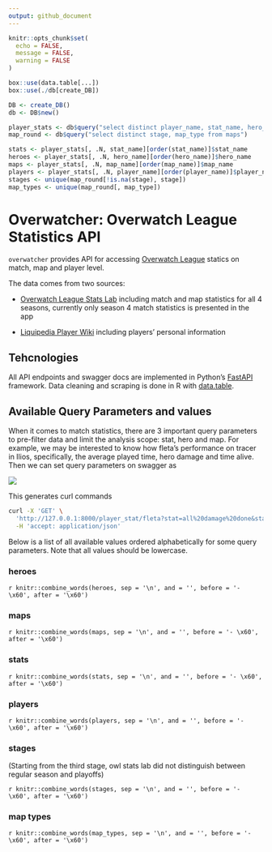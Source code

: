 ```yaml
---
output: github_document
---
```



```r
knitr::opts_chunk$set(
  echo = FALSE, 
  message = FALSE,
  warning = FALSE
)
```

```r
box::use(data.table[...])
box::use(./db[create_DB])

DB <- create_DB()
db <- DB$new()
```

```r
player_stats <- db$query("select distinct player_name, stat_name, hero_name, map_name from player_stats")
map_round <- db$query("select distinct stage, map_type from maps")
```

```r
stats <- player_stats[, .N, stat_name][order(stat_name)]$stat_name
heroes <- player_stats[, .N, hero_name][order(hero_name)]$hero_name
maps <- player_stats[, .N, map_name][order(map_name)]$map_name
players <- player_stats[, .N, player_name][order(player_name)]$player_name
stages <- unique(map_round[!is.na(stage), stage])
map_types <- unique(map_round[, map_type])
```



# Overwatcher: Overwatch League Statistics API

`overwatcher` provides API for accessing [Overwatch League](https://overwatchleague.com/) statics on match, map and player level. 

The data comes from two sources:


- [Overwatch League Stats Lab](https://overwatchleague.com/zh-cn/statslab) including match and map statistics for all 4 seasons, currently only season 4 match statistics is presented in the app

- [Liquipedia Player Wiki](https://liquipedia.net/overwatch/Players) including players' personal information

## Tehcnologies 

All API endpoints and swagger docs are implemented in Python's [FastAPI](https://fastapi.tiangolo.com/) framework. Data cleaning and scraping is done in R with [data.table](https://rdatatable.gitlab.io/data.table/). 


## Available Query Parameters and values

When it comes to match statistics, there are 3 important query parameters to pre-filter data and limit the analysis scope: stat, hero and map. For example, we may be interested to know how fleta's performance on tracer in Ilios, specifically, the average played time, hero damage and time alive. Then we can set query parameters on swagger as

<img src="screenshots/set-query-parameters.png" />


This generates curl commands

```bash
curl -X 'GET' \
  'http://127.0.0.1:8000/player_stat/fleta?stat=all%20damage%20done&stat=time%20alive&stat=time%20played&hero=tracer&map=ilios' \
  -H 'accept: application/json'
```

Below is a list of all available values ordered alphabetically for some query parameters. Note that all values should be lowercase.

### heroes

`r knitr::combine_words(heroes, sep = '\n', and = '', before = '- \x60', after = '\x60')`

### maps 

`r knitr::combine_words(maps, sep = '\n', and = '', before = '- \x60', after = '\x60')`

###  stats


`r knitr::combine_words(stats, sep = '\n', and = '', before = '- \x60', after = '\x60')`

### players 


`r knitr::combine_words(players, sep = '\n', and = '', before = '- \x60', after = '\x60')`


### stages 

(Starting from the third stage, owl stats lab did not distinguish between regular season and playoffs)

`r knitr::combine_words(stages, sep = '\n', and = '', before = '- \x60', after = '\x60')`

### map types 


`r knitr::combine_words(map_types, sep = '\n', and = '', before = '- \x60', after = '\x60')`